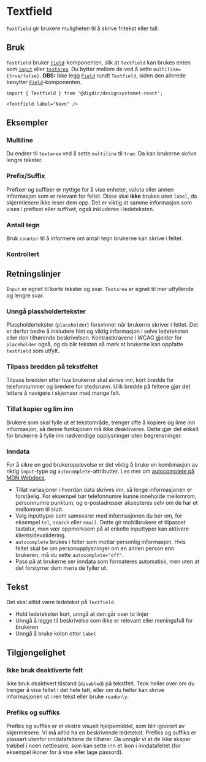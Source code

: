 
<Meta of={TextfieldStories} />

# Textfield

  `Textfield` gir brukere muligheten til å skrive fritekst eller tall. 

<Primary />
<Controls />

## Bruk
`Textfield` bruker [`Field`](/docs/komponenter-field--docs)-komponenten, slik at `Textfield` kan brukes enten som [`input`](/docs/komponenter-input--docs) eller [`textarea`](/docs/komponenter-textarea--docs). Du bytter mellom de ved å sette `multiline={true/false}`. **OBS:** Ikke legg [`Field`](/docs/komponenter-field--docs) rundt `Textfield`, siden den allerede benytter [`Field`](/docs/komponenter-field--docs)-komponenten.

```tsx
import { Textfield } from '@digdir/designsystemet-react';

<Textfield label="Navn" />
```
## Eksempler

### Multiline

Du endrer til `textarea` ved å sette `multiline` til `true`. Da kan brukerne skrive lengre tekster.

<Canvas of={TextfieldStories.Rows} />

### Prefix/Suffix

Prefixer og suffixer er nyttige for å vise enheter, valuta eller annen informasjon som er relevant for feltet. Disse skal **ikke** brukes uten `label`, da skjermlesere ikke leser dem opp. Det er viktig at samme informasjon som vises i prefixet eller suffixet, også inkluderes i ledeteksten.

<Canvas of={TextfieldStories.Affix} />

### Antall tegn

Bruk `counter` til å informere om antall tegn brukerne kan skrive i feltet.

<Canvas of={TextfieldStories.Counter} />

### Kontrollert

<Canvas of={TextfieldStories.Controlled} />


## Retningslinjer
`Input` er egnet til korte tekster og svar. `Textarea` er egnet til mer utfyllende og lengre svar. 

### Unngå plassholdertekster

Plassholdertekster (`placeholder`) forsvinner når brukerne skriver i feltet. Det er derfor bedre å inkludere hint og viktig informasjon i selve ledeteksten eller den tilhørende beskrivelsen. Kontrastkravene i WCAG gjelder for `placeholder` også, og da blir teksten så mørk at brukerne kan oppfatte `textfield` som utfylt.

### Tilpass bredden på tekstfeltet

Tilpass bredden etter hva brukerne skal skrive inn, kort bredde for telefonnummer og bredere for stedsnavn. Ulik bredde på feltene gjør det lettere å navigere i skjemaer med mange felt.

### Tillat kopier og lim inn

Brukere som skal fylle ut et tekstområde, trenger ofte å kopiere og lime inn informasjon, så denne funksjonen må ikke deaktiveres. Dette gjør det enkelt for brukerne å fylle inn nødvendige opplysninger uten begrensninger.

### Inndata
For å sikre en god brukeropplevelse er det viktig å bruke en kombinasjon av riktig `input`-type og `autocomplete`-attributter. Les mer om [autocomplete på MDN Webdocs](https://developer.mozilla.org/en-US/docs/Web/HTML/Reference/Attributes/autocomplete).

- Tillat variasjoner i hvordan data skrives inn, så lenge informasjonen er forståelig. For eksempel bør telefonnumre kunne inneholde mellomrom, personnumre punktum, og e-postadresser aksepteres selv om de har et mellomrom til slutt.
- Velg inputtyper som samsvarer med informasjonen du ber om, for eksempel `tel`, `search` eller `email`. Dette gir mobilbrukere et tilpasset tastatur, men vær oppmerksom på at enkelte inputtyper kan aktivere klientsidevalidering. 
- `autocomplete` brukes i felter som mottar personlig informasjon. Hvis feltet skal be om personopplysninger om en annen person enn brukeren, må du sette `autocomplete="off"`.
- Pass på at brukerne ser inndata som formateres automatisk, men uten at det forstyrrer dem mens de fyller ut.

## Tekst

Det skal alltid være ledetekst på `Textfield`. 

- Hold ledeteksten kort, unngå at den går over to linjer
- Unngå å legge til beskrivelse som ikke er relevant eller meningsfull for brukeren
- Unngå å bruke kolon etter `label`


## Tilgjengelighet

### Ikke bruk deaktiverte felt

Ikke bruk deaktivert tilstand (`disabled`) på tekstfelt. Tenk heller over om du trenger å vise feltet i det hele tatt, eller om du heller kan skrive informasjonen ut i ren tekst eller bruke `readonly`.

### Prefiks og suffiks

Prefiks og suffiks er et ekstra visuelt hjelpemiddel, som blir ignorert av skjermlesere. Vi må alltid ha en beskrivende ledetekst. Prefiks og suffiks er plassert utenfor inndatafeltene de tilhører. Da unngår vi at de ikke skaper trøbbel i noen nettlesere, som kan sette inn et ikon i inndatafeltet (for eksempel ikoner for å vise eller lage passord).

